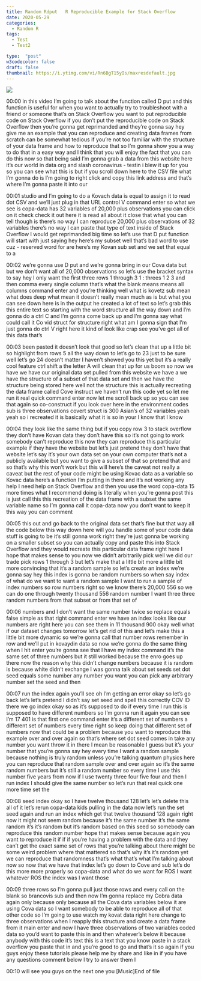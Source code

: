 ```yaml
---
title: Random Rdput   R Reproducible Example for Stack Overflow
date: 2020-05-29
categories:
  - Random R
tags:
  - Test
  - Test2

type:  "post"
w3codecolor: false
draft: false
thumbnail: https://i.ytimg.com/vi/Rn6BgT15yIs/maxresdefault.jpg
---
```


<a href="https://www.youtube.com/watch?v=Rn6BgT15yIs">
<img src="auto-posts/images/21-RandomR-RUnzipEntireDirectoryofFilesplyrpackageRStudio.mp4.jpg">
</a>









00:00
in this video I'm going to talk about the function called D put and this
function is useful for when you want to actually try to troubleshoot with a
friend or someone that's on Stack Overflow you want to put reproducible
code on Stack Overflow if you don't put the reproducible code
on Stack Overflow then you're gonna get reprimanded and they're gonna say hey
give me an example that you can reproduce and creating data frames from
scratch can be somewhat tedious if you're not too familiar with the
structure of your data frame and how to reproduce that so I'm gonna show you a
way to do that in a easy way and I think that you will enjoy the fact that you
can do this now so that being said I'm gonna grab a data from this website here
it's our world in data org and slash coronavirus - testin i blew it up for
you so you can see what this is but if you scroll down here to the CSV file
what I'm gonna do is I'm going to right click and copy this link address and
that's where I'm gonna paste it into our

00:01
studio and I'm going to do a Kovach data is equal to assign it to read dot CSV
and we'll just plug in that URL control V command enter so what we see is
copa-data has 32 variables of 20,000 plus observations you can click on it
check check it out here it is read all about it close that what you
can tell though is there's no way I can reproduce 20,000 plus observations of 32
variables there's no way I can paste that type of text inside of Stack
Overflow I would get reprimanded big time so let's use that D put function
will start with just saying hey here's my subset well that's bad word to use
cuz - reserved word for are here's my Kovan sub set and we set that equal to a

00:02
we're gonna use D put and we're gonna bring in our Cova data but but we don't
want all of 20,000 observations so let's
use the bracket syntax to say hey I only want the
first three rows 1 through 3 1 : threes 1 2 3 and then comma every single column
that's what the blank means means all columns command enter and you're
thinking well what is kovetz sub mean what does deep what mean it doesn't
really mean much as is but what you can see down here is in the output
he created a lot of text so let's grab this this entire text so starting with
the word structure all the way down and I'm gonna do a ctrl C and I'm gonna come
back up and I'm gonna say what could call it Co vid struct for structure
right what am I gonna sign that I'm just gonna do ctrl V right here it kind of
look like crap see you've got all of this data that's

00:03
been pasted it doesn't look that good so let's clean that up a little bit so
highlight from rows 5 all the way down to let's go to 23 just to be sure
well let's go 24 doesn't matter I haven't showed you this yet but it's a
really cool feature ctrl shift a the letter A will clean that up for us boom
so now we have we have our original data set pulled from this website we have a
we have the structure of a subset of that data set and then we have the
structure being stored here well not the structure this is actually
recreating the data frame called Cove instruct we haven't run this code yet so
let me run it real quick command enter now let me scroll back up so you can see
that again so co-construct if you look over here in
the environment codes sub is three observations covert struct is 300
Asian's of 32 variables yeah yeah so i recreated it is basically
what it is so in your I know that I know

00:04
they look like the same thing but if you copy row 3 to stack overflow
they don't have Kovan data they don't have this so it's not going to work
somebody can't reproduce this now they can reproduce this particular example if
they have the website but let's just pretend they don't have that website
let's say it's your own data set on your own computer that's not a publicly
available but you want to give a subset of that so pretend that
and so that's why this won't work but this will here's the caveat not really a
caveat but the rest of your code might be using Kovac data as a variable so
Kovac data here's a function I'm putting
in there and it's not working any help I
need help on Stack Overflow and then you use the word copa-data 15 more times
what I recommend doing is literally when
you're gonna post this is just call this
this recreation of the data frame with a subset the same variable name so I'm
gonna call it copa-data now you don't want to keep it this way you can comment

00:05
this out and go back to the original data set that's fine but that way all
the code below this way down here will you handle some of your code data stuff
is going to be it's still gonna work right they're just gonna be working on a
smaller subset so you can actually copy and paste this into Stack Overflow and
they would recreate this particular data
frame right here I hope that makes sense to you now we didn't arbitrarily pick
well we did our trade pick rows 1 through 3 but let's make that a little
bit more a little bit more convincing that it's a random sample so let's
create an index we're gonna say hey this
index is gonna be random numbers so when say index of what do we want to want a
random sample I want to run a sample of index numbers so row numbers right so we
know there's 20,000 556 so we can do one through twenty thousand 556 random
number I want three three random numbers from that subset or from that set of

00:06
numbers and I don't want the same number twice so replace equals false simple as
that right command enter we have an index looks like our numbers are right
here you can see them in 11 thousand 900 okay well what if our dataset changes
tomorrow let's get rid of this and let's make this a little bit more dynamic so
we're gonna call that number rows remember in row and we'll put in
kovaydin data so now we're gonna do the same thing when I hit enter you're gonna
see that I have my index command it's the same set of three numbers but
it still worked because the enro goes up there now the reason why this didn't
change numbers because it is random is because white didn't exchange I was
gonna talk about set seeds set dot seed equals some number
any number you want you can pick any arbitrary number set the seed and then

00:07
run the index again you'll see oh I'm getting an error okay so let's go back
let's let's pretend I didn't say set seed and spell this correctly COV ID
there we go index okay so as it's supposed to do if every time I run this
is supposed to have different numbers so I'm gonna run it again you can see I'm
17 401 is that first one command enter it's a different set of numbers a
different set of numbers every time right so keep doing that different set
of numbers now that could be a problem because you want to reproduce this
example over and over again so that's where set dot seed comes in take any
number you want throw it in there I mean be reasonable I guess but it's your
number that you're gonna say hey every time I want a random sample because
nothing is truly random unless you're talking quantum physics here you can
reproduce that random sample over and over again so it's the same random
numbers but it's still a random number so every time I use this number five
years from now if I use twenty three four five four and then I run index I
should give the same number so let's run that real quick one more time set the

00:08
seed index okay so I have twelve thousand 128 let's let's delete this all
of it let's rerun copa-data kids pulling in the data now let's run
the set seed again and run an index which get that twelve thousand 128 again
right now it might not seem random because it's the same number it's the
same random it's it's random but it's random based on this seed so somebody
can reproduce this random number hope that makes sense because again you want
to reproduce it if if if you're having a
problem with the data and they can't get the exact same set of rows that you're
talking about there might be some weird problem where that mattered
so that's why it's it's random yet we can reproduce that randomness that's
what that's what I'm talking about now so now that we have that index let's go
down to Cove and sub let's do this more more properly so copa-data
and what do we want for ROS I want whatever ROS the index was I want those

00:09
three rows so I'm gonna pull just those rows and every call on the blank so
brancovis sub and then now I'm gonna replace my Cobra data again only because
only because all the Cova data variables below it are using Cova data so I want
somebody to be able to reproduce all of that other code so I'm going to use
watch my kovat data right here change to three observations when I reapply this
structure and create a data frame from it main enter and now I have three
observations of two variables coded data so you'd want to paste this in and then
whatever's below it because anybody with this code it's text this is a text that
you know paste in a stack overflow you paste that in and you're good to go
and that's it so again if you guys enjoy these tutorials please help me by share
and like in if you have any questions comment below I try to answer them I

00:10
will see you guys on the next one you [Music]End of file

